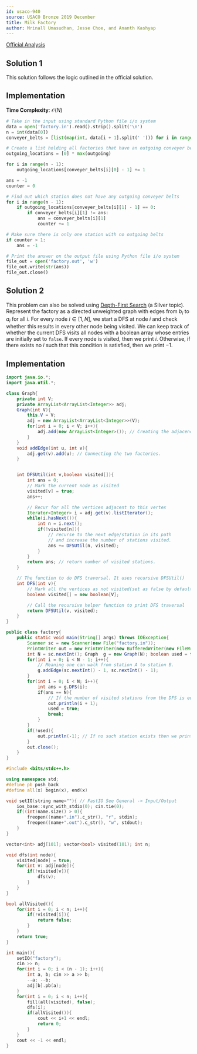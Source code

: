 ```yaml
---
id: usaco-940
source: USACO Bronze 2019 December
title: Milk Factory
author: Mrinall Umasudhan, Jesse Choe, and Ananth Kashyap
---
```


[Official Analysis](http://www.usaco.org/current/data/sol_factory_bronze_open19.html)

## Solution 1

This solution follows the logic outlined in the official solution.

## Implementation

**Time Complexity**: $\mathcal{O}(N)$

<LanguageSection>
<PySection>

```py
# Take in the input using standard Python file i/o system
data = open('factory.in').read().strip().split('\n')
n = int(data[0])
conveyer_belts = [list(map(int, data[i + 1].split(' '))) for i in range(n - 1)]

# Create a list holding all factories that have an outgoing conveyer belts
outgoing_locations = [0] * max(outgoing)

for i in range(n - 1):
	outgoing_locations[conveyer_belts[i][0] - 1] += 1

ans = -1
counter = 0

# Find out which station does not have any outgoing conveyer belts
for i in range(n - 1):
	if outgoing_locations[conveyer_belts[i][1] - 1] == 0:
		if conveyer_belts[i][1] != ans:
			ans = conveyer_belts[i][1]
			counter += 1

# Make sure there is only one station with no outgoing belts
if counter > 1:
	ans = -1

# Print the answer on the output file using Python file i/o system
file_out = open('factory.out', 'w')
file_out.write(str(ans))
file_out.close()
```

</PySection>
</LanguageSection>

## Solution 2

This problem can also be solved using [Depth-First Search](/silver/dfs) (a
Silver topic). Represent the factory as a directed unweighted graph with edges
from $b_i$ to $a_i$ for all $i$. For every node $i\in [1,N]$, we start a DFS at
node $i$ and check whether this results in every other node being visited. We
can keep track of whether the current DFS visits all nodes with a boolean array
whose entries are initially set to `false`. If every node is visited, then we
print $i$. Otherwise, if there exists no $i$ such that this condition is
satisfied, then we print $-1$.

## Implementation

<LanguageSection>

<JavaSection>

```java
import java.io.*;
import java.util.*;

class Graph{
	private int V;
	private ArrayList<ArrayList<Integer>> adj;
	Graph(int V){
		this.V = V;
		adj = new ArrayList<ArrayList<Integer>>(V);
		for(int i = 0; i < V; i++){
			adj.add(new ArrayList<Integer>()); // Creating the adjacency list
		}
	}
	void addEdge(int u, int v){
		adj.get(v).add(u); // Connecting the two factories.
	}


	int DFSUtil(int v,boolean visited[]){
		int ans = 0;
		// Mark the current node as visited
		visited[v] = true;
		ans++;

		// Recur for all the vertices adjacent to this vertex
		Iterator<Integer> i = adj.get(v).listIterator();
		while(i.hasNext()){
			int n = i.next();
			if(!visited[n]){
				// recurse to the next edge/station in its path 
				// and increase the number of stations visited.
				ans += DFSUtil(n, visited); 
			}
		}
		return ans; // return number of visited stations.
	}

	// The function to do DFS traversal. It uses recursive DFSUtil()
	int DFS(int v){
		// Mark all the vertices as not visited(set as false by default)
		boolean visited[] = new boolean[V];

		// Call the recursive helper function to print DFS traversal
		return DFSUtil(v, visited);
	}
}

public class factory{
	public static void main(String[] args) throws IOException{
		Scanner sc = new Scanner(new File("factory.in"));
		PrintWriter out = new PrintWriter(new BufferedWriter(new FileWriter("factory.out")));
		int N = sc.nextInt(); Graph  g = new Graph(N); boolean used = false;
		for(int i = 0; i < N - 1; i++){
			// Meaning one can walk from station A to station B.
			g.addEdge(sc.nextInt() - 1, sc.nextInt() - 1); 
		}
		for(int i = 0; i < N; i++){
			int ans = g.DFS(i);
			if(ans == N){
				// If the number of visited stations from the DFS is equal to the total number of stations then output.
				out.println(i + 1); 
				used = true;
				break;
			}
		}
		if(!used){
			out.println(-1); // If no such station exists then we print -1.
		}
		out.close();
	}
}
```

</JavaSection>
<CPPSection>

```cpp
#include <bits/stdc++.h>

using namespace std;
#define pb push_back
#define all(x) begin(x), end(x)

void setIO(string name=""){ // FastIO See General -> Input/Output
	ios_base::sync_with_stdio(0); cin.tie(0);
	if((int)name.size() > 0){
		freopen((name+".in").c_str(), "r", stdin);
		freopen((name+".out").c_str(), "w", stdout);
	}
}

vector<int> adj[101]; vector<bool> visited(101); int n;

void dfs(int node){
	visited[node] = true;
	for(int v: adj[node]){
		if(!visited[v]){
			dfs(v);
		}
	}
}

bool allVisited(){
	for(int i = 0; i < n; i++){
		if(!visited[i]){
			return false;
		}
	}
	return true;
}

int main(){
	setIO("factory");
	cin >> n;
	for(int i = 0; i < (n - 1); i++){
		int a, b; cin >> a >> b;
		--a; --b;
		adj[b].pb(a);
	}
	for(int i = 0; i < n; i++){
		fill(all(visited), false);
		dfs(i);
		if(allVisited()){
			cout << i+1 << endl;
			return 0;
		}
	}
	cout << -1 << endl;
}

```

</CPPSection>
</LanguageSection>

